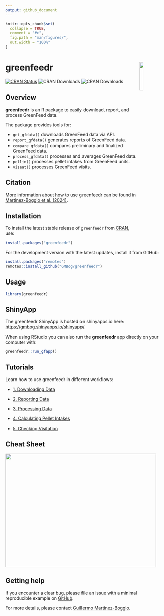 ```yaml
---
output: github_document
---
```

<!-- README.md is generated from README.Rmd. Please edit that file -->

```r
knitr::opts_chunk$set(
  collapse = TRUE,
  comment = "#>",
  fig.path = "man/figures/",
  out.width = "100%"
)
```

# greenfeedr  <img src="man/figures/GFSticker.png" align="right" width="15.2%"/>

<!-- badges: start -->
[![CRAN Status](https://www.r-pkg.org/badges/version/greenfeedr)](https://CRAN.R-project.org/package=greenfeedr)
![CRAN Downloads](https://cranlogs.r-pkg.org/badges/grand-total/greenfeedr)
![CRAN Downloads](https://cranlogs.r-pkg.org/badges/last-month/greenfeedr)
<!-- badges: end -->


## Overview

**greenfeedr** is an R package to easily download, report, and process GreenFeed data.

The package provides tools for:

* `get_gfdata()` downloads GreenFeed data via API.
* `report_gfdata()` generates reports of GreenFeed data.
* `compare_gfdata()` compares preliminary and finalized GreenFeed data.
* `process_gfdata()` processes and averages GreenFeed data.
* `pellin()` processes pellet intakes from GreenFeed units.
* `viseat()` processes GreenFeed visits.

## Citation

More information about how to use greenfeedr can be found in [Martinez-Boggio et al. (2024)](https://doi.org/10.3168/jdsc.2024-0662).

## Installation

To install the latest stable release of `greenfeedr` from [CRAN](https://CRAN.R-project.org/package=greenfeedr), use:

```r
install.packages("greenfeedr")
```

For the development version with the latest updates, install it from GitHub:

```r
install.packages("remotes")
remotes::install_github("GMBog/greenfeedr")
```

## Usage

```r
library(greenfeedr)
```

## ShinyApp

The greenfeedr ShinyApp is hosted on shinyapps.io here: [https://gmbog.shinyapps.io/shinyapp/](https://gmbog.shinyapps.io/shinyapp/)

When using RStudio you can also run the **greenfeedr** app directly on your computer with:

```r
greenfeedr::run_gfapp()
```

## Tutorials

Learn how to use greenfeedr in different workflows:

  - [1. Downloading Data](https://github.com/GMBog/greenfeedr/tree/main/inst/md/DownloadData.md)
  
  - [2. Reporting Data](https://github.com/GMBog/greenfeedr/tree/main/inst/md/ReportData.md)
  
  - [3. Processing Data](https://github.com/GMBog/greenfeedr/tree/main/inst/md/ProcessData.md)
  
  - [4. Calculating Pellet Intakes](https://github.com/GMBog/greenfeedr/tree/main/inst/md/PelletIntakes.md)
  
  - [5. Checking Visitation](https://github.com/GMBog/greenfeedr/tree/main/inst/md/Visitation.md)


## Cheat Sheet

<a href="https://github.com/GMBog/greenfeedr/raw/main/man/figures/Cheatsheet.pdf"><img src="https://github.com/GMBog/greenfeedr/raw/main/man/figures/Cheatsheet.png" width="480" height="360"/></a>


## Getting help

If you encounter a clear bug, please file an issue with a minimal reproducible example on [GitHub](https://github.com/GMBog/greenfeedr).

For more details, please contact [Guillermo Martinez-Boggio](mailto:guillermo.martinezboggio@wisc.edu).



